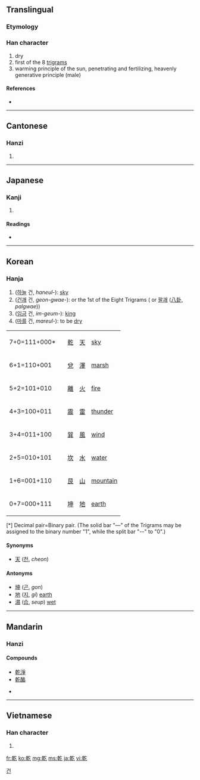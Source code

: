 {{also|亁|干}}<!-- may be replaced by zh-forms -->
==Translingual==

===Etymology===
{{Han compound|倝|乙|c1=p|c2=s|ls=psc}}

===Han character===
{{Han char|rn=5|rad=乙|as=10|sn=11|four=4841<sub>7</sub>|canj=十十人弓 (JJON)}}

# dry
# first of the 8 [[w:Ba Gua|trigrams]]
# warming principle of the sun, penetrating and fertilizing, heavenly generative principle (male)

====References====
* {{Han ref|kx=0084.250|dkj=00204|dj=0172.010|hdz=10056.100|uh=4E7E|ud=20094|bh=B0AE|bd=45230}}

----

==Cantonese==

===Hanzi===
{{yue-hanzi|jyut=|y=gon1, kin4|sim=干}}

# {{defn|Cantonese|sort=乙10}}

----

==Japanese==

===Kanji===
{{ja-kanji|grade=c|rs=乙10}}

# {{defn|Japanese}}

====Readings====
* {{ja-readings|on=[[かん]] (kan), [[けん]] (ken), [[げん]] (gen)|kun=[[かわく]] (kawaku), [[かわかす]] (kawakasu), [[いぬい]] (inui)}}

----

==Korean==

===Hanja===
{{ko-hanja|hangeul=[[건]], [[간]]|rv=geon, gan|mr=kŏn, kan}}

# ([[하늘]] 건, ''haneul-''): [[sky]]
# ([[건괘]] 건, ''geon-gwae-''): {{unicode|☷}} or the 1st of the Eight Trigrams ({{unicode|☰☱☲☳☴☵☶☷}} or [[팔괘]] ([[w:Ba gua (concept)|八卦]], ''palgwae'')) 
# ([[임금]] 건, ''im-geum-''): [[king]]
# ([[마르다|마를]] 건, ''mareul-''): to be [[dry]] 
<ul>
{| class=wikitable
|- 
| 7+0=111+000*
|  {{unicode|☰}}   
|  [[乾]]
|  [[天]]
|  [[sky]]
|- 
| 6+1=110+001
|  {{unicode|☱}}
|  [[兌]]
|  [[澤]]
|  [[marsh]]
|- 
| 5+2=101+010
| {{unicode|☲}}
| [[離]]
| [[火]]
| [[fire]]
|- 
| 4+3=100+011
| {{unicode|☳}}
| [[震]]
| [[雷]]
| [[thunder]]
|- 
| 3+4=011+100
| {{unicode|☴}}
| [[巽]]
| [[風]]
| [[wind]]
|- 
| 2+5=010+101
| {{unicode|☵}}
| [[坎]]
| [[水]]
| [[water]]
|- 
| 1+6=001+110
| {{unicode|☶}}
| [[艮]]
| [[山]]
| [[mountain]]
|- 
| 0+7=000+111
| {{unicode|☷}}
| [[坤]]
| [[地]]
| [[earth]] 
|}
[*] Decimal pair=Binary pair. (The solid bar "—" of the Trigrams may be assigned to the binary number "1", while the split bar "--" to "0".)
</ul>

====Synonyms====
* [[天]] ([[천]], ''cheon'') 

====Antonyms====
* [[坤]] ([[곤]], ''gon'') 
* [[地]] ([[지]], ''gi'') [[earth]]
* [[濕]] ([[습]], ''seup'') [[wet]]

[[Category:Hanja readings|건]]

----

==Mandarin==

===Hanzi===
{{cmn-hanzi|sim=干|pin=[[gān]] ([[gan1]]), [[qián]] ([[qian2]])|wg=kan<sup>1</sup>, ch'ien<sup>2</sup>}}

====Compounds====
* [[乾淨]]
* [[乾酪]]

* {{defn|Mandarin|sort=乙10}}

----

==Vietnamese==

===Han character===
{{vi-hantu|[[kiền]], [[cạn]], [[can]], [[càn]], [[khan]], [[gàn]]|rs=乙10}}

# {{defn|Vietnamese|sort=乙10}}

[[fr:乾]]
[[ko:乾]]
[[mg:乾]]
[[ms:乾]]
[[ja:乾]]
[[vi:乾]]